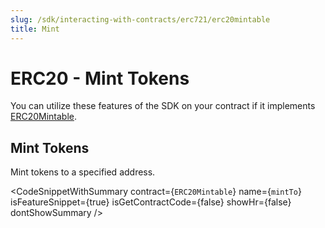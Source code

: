```yaml
---
slug: /sdk/interacting-with-contracts/erc721/erc20mintable
title: Mint
---
```



# ERC20 - Mint Tokens

You can utilize these features of the SDK on your contract if it implements [ERC20Mintable](/extensions/erc20mintable).

<div className="row" style={{ marginBottom: 24 }}>
  <div className="col col--12" style={{ marginTop: 8 }}>
    <QuickstartCard
      name="Learn how to implement ERC20Mintable in your smart contract"
      link={"/extensions/erc20mintable"}
      image="/assets/icons/general.png"
    />
  </div>
</div>

## Mint Tokens

Mint tokens to a specified address.

<CodeSnippetWithSummary
  contract={`ERC20Mintable`}
  name={`mintTo`}
  isFeatureSnippet={true}
  isGetContractCode={false}
  showHr={false}
  dontShowSummary
/>

